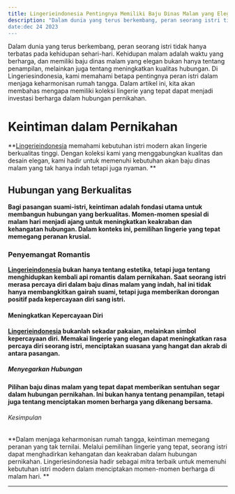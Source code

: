 ---
title: Lingerieindonesia Pentingnya Memiliki Baju Dinas Malam yang Elegan
description: "Dalam dunia yang terus berkembang, peran seorang istri tidak hanya terbatas pada kehidupan sehari-hari. Kehidupan malam adalah waktu yang berharga, dan memiliki baju dinas malam yang elegan bukan hanya tentang penampilan, melainkan juga tentang meningkatkan kualitas hubungan. Di Lingeriesindonesia, kami memahami betapa pentingnya peran istri dalam menjaga keharmonisan rumah tangga. Dalam artikel ini, kita akan membahas mengapa memiliki koleksi lingerie yang tepat dapat menjadi investasi berharga dalam hubungan pernikahan.
date:dec 24 2023
---

Dalam dunia yang terus berkembang, peran seorang istri tidak hanya terbatas pada kehidupan sehari-hari. Kehidupan malam adalah waktu yang berharga, dan memiliki baju dinas malam yang elegan bukan hanya tentang penampilan, melainkan juga tentang meningkatkan kualitas hubungan. Di Lingeriesindonesia, kami memahami betapa pentingnya peran istri dalam menjaga keharmonisan rumah tangga. Dalam artikel ini, kita akan membahas mengapa memiliki koleksi lingerie yang tepat dapat menjadi investasi berharga dalam hubungan pernikahan.

# Keintiman dalam Pernikahan
**[Lingerieindonesia](http://bajudinasmalam.id) memahami kebutuhan istri modern akan lingerie berkualitas tinggi. Dengan koleksi kami yang menggabungkan kualitas dan desain elegan, kami hadir untuk memenuhi kebutuhan akan baju dinas malam yang tak hanya indah tetapi juga nyaman.
**
## Hubungan yang Berkualitas
**Bagi pasangan suami-istri, keintiman adalah fondasi utama untuk membangun hubungan yang berkualitas. Momen-momen spesial di malam hari menjadi ajang untuk meningkatkan keakraban dan kehangatan hubungan. Dalam konteks ini, pemilihan lingerie yang tepat memegang peranan krusial.**
### Penyemangat Romantis
**[Lingerieindonesia](http://bajudinasmalam.id) bukan hanya tentang estetika, tetapi juga tentang menghidupkan kembali api romantis dalam pernikahan. Saat seorang istri merasa percaya diri dalam baju dinas malam yang indah, hal ini tidak hanya membangkitkan gairah suami, tetapi juga memberikan dorongan positif pada kepercayaan diri sang istri.**
#### Meningkatkan Kepercayaan Diri
**[Lingerieindonesia](http://bajudinasmalam.id) bukanlah sekadar pakaian, melainkan simbol kepercayaan diri. Memakai lingerie yang elegan dapat meningkatkan rasa percaya diri seorang istri, menciptakan suasana yang hangat dan akrab di antara pasangan.**
##### Menyegarkan Hubungan
**Pilihan baju dinas malam yang tepat dapat memberikan sentuhan segar dalam hubungan pernikahan. Ini bukan hanya tentang penampilan, tetapi juga tentang menciptakan momen berharga yang dikenang bersama.**
###### Kesimpulan
**Dalam menjaga keharmonisan rumah tangga, keintiman memegang peranan yang tak ternilai. Melalui pemilihan lingerie yang tepat, seorang istri dapat menghadirkan kehangatan dan keakraban dalam hubungan pernikahan. Lingeriesindonesia hadir sebagai mitra terbaik untuk memenuhi kebutuhan istri modern dalam menciptakan momen-momen berharga di malam hari.
**

---